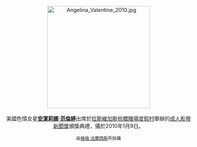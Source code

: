 <center>
[[File:Angelina_Valentine_2010.jpg|275px]]
<br><br>
美國色情女星'''[[安潔莉娜·范倫婷|安潔莉娜·范倫婷]]'''出席於[[拉斯維加斯|拉斯維加斯]][[棕櫚賭場度假村|棕櫚賭場度假村]]舉辦的[[成人影帶新聞獎|成人影帶新聞獎]]頒獎典禮，攝於2010年1月9日。
<p>
<small>由[[:en:User:Toglenn|格倫·法蘭西斯]]所拍攝</small>
</center>